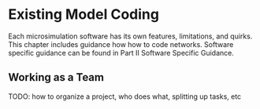 # Existing Model Coding

Each microsimulation software has its own features, limitations, and quirks.
This chapter includes guidance how how to code networks. Software specific guidance can be found in Part II Software Specific Guidance.

## Working as a Team
TODO: how to organize a project, who does what, splitting up tasks, etc
